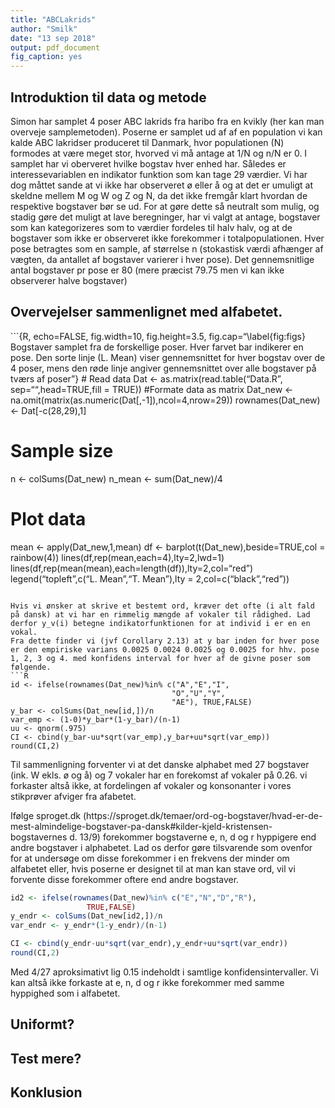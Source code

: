```yaml
---
title: "ABCLakrids"
author: "Smilk"
date: "13 sep 2018"
output: pdf_document
fig_caption: yes
---
```


## Introduktion til data og metode
Simon har samplet 4 poser ABC lakrids fra haribo fra en kvikly (her kan man overveje samplemetoden).
Poserne er samplet ud af af en population vi kan kalde ABC lakridser produceret til Danmark, hvor populationen (N) formodes at være meget stor, hvorved vi må antage at 1/N og n/N er 0. 
I samplet har vi oberveret hvilke bogstav hver enhed har. Således er interessevariablen en indikator funktion som kan tage 29 værdier.
Vi har dog måttet sande at vi ikke har observeret ø eller å og at det er umuligt at skeldne mellem M og W og Z og N, da det ikke fremgår klart hvordan de respektive bogstaver bør se ud. 
For at gøre dette så neutralt som mulig, og stadig gøre det muligt at lave beregninger, har vi valgt at antage, bogstaver som kan kategorizeres som to værdier fordeles til halv halv, og at de bogstaver som ikke er observeret ikke forekommer i totalpopulationen. 
Hver pose betragtes som en sample, af størrelse n (stokastisk værdi afhænger af vægten, da antallet af bogstaver varierer i hver pose). Det gennemsnitlige antal bogstaver pr pose er 80 (mere præcist 79.75 men vi kan ikke observerer halve bogstaver) 

## Overvejelser sammenlignet med alfabetet.
```{R, echo=FALSE, fig.width=10, fig.height=3.5, fig.cap="\\label{fig:figs} Bogstaver samplet fra de forskellige poser. Hver farvet bar indikerer en pose. Den sorte linje (L. Mean) viser gennemsnittet for hver bogstav over de 4 poser, mens den røde linje angiver gennemsnittet over alle bogstaver på tværs af poser"}
# Read data
Dat <- as.matrix(read.table("Data.R", sep="",head=TRUE,fill = TRUE))
#Formate data as matrix
Dat_new <- na.omit(matrix(as.numeric(Dat[,-1]),ncol=4,nrow=29))
rownames(Dat_new) <- Dat[-c(28,29),1]

# Sample size
n <- colSums(Dat_new)
n_mean <- sum(Dat_new)/4

# Plot data
mean <- apply(Dat_new,1,mean)
df <- barplot(t(Dat_new),beside=TRUE,col = rainbow(4))
lines(df,rep(mean,each=4),lty=2,lwd=1)
lines(df,rep(mean(mean),each=length(df)),lty=2,col="red")
legend("topleft",c("L. Mean","T. Mean"),lty = 2,col=c("black","red"))
```

Hvis vi ønsker at skrive et bestemt ord, kræver det ofte (i alt fald på dansk) at vi har en rimmelig mængde af vokaler til rådighed. Lad derfor y_v(i) betegne indikatorfunktionen for at individ i er en en vokal.
Fra dette finder vi (jvf Corollary 2.13) at y bar inden for hver pose er den empiriske varians 0.0025 0.0024 0.0025 og 0.0025 for hhv. pose 1, 2, 3 og 4. med konfidens interval for hver af de givne poser som følgende.
```R
id <- ifelse(rownames(Dat_new)%in% c("A","E","I",
                                    "O","U","Y",
                                    "AE"), TRUE,FALSE)
y_bar <- colSums(Dat_new[id,])/n
var_emp <- (1-0)*y_bar*(1-y_bar)/(n-1)
uu <- qnorm(.975)
CI <- cbind(y_bar-uu*sqrt(var_emp),y_bar+uu*sqrt(var_emp))
round(CI,2)
```


Til sammenligning forventer vi at det danske alphabet med 27 bogstaver (ink. W ekls. ø og å) og 7 vokaler har en forekomst af vokaler på 0.26. vi forkaster altså ikke, at fordelingen af vokaler og konsonanter i vores stikprøver afviger fra afabetet.


Ifølge sproget.dk (https://sproget.dk/temaer/ord-og-bogstaver/hvad-er-de-mest-almindelige-bogstaver-pa-dansk#kilder-kjeld-kristensen-bogstavernes d. 13/9) forekommer bogstaverne e, n, d og r hyppigere end andre bogstaver i alphabetet. 
Lad os derfor gøre tilsvarende som ovenfor for at undersøge om disse forekommer i en frekvens der minder om alfabetet eller, hvis poserne er designet til at man kan stave ord, vil vi forvente disse forekommer oftere end andre bogstaver. 
```R
id2 <- ifelse(rownames(Dat_new)%in% c("E","N","D","R"), 
                 TRUE,FALSE)
y_endr <- colSums(Dat_new[id2,])/n
var_endr <- y_endr*(1-y_endr)/(n-1)

CI <- cbind(y_endr-uu*sqrt(var_endr),y_endr+uu*sqrt(var_endr))
round(CI,2)
```

Med 4/27 aproksimativt lig 0.15 indeholdt i samtlige konfidensintervaller. Vi kan altså ikke forkaste at e, n, d og r ikke forekommer med samme hyppighed som i alfabetet. 

## Uniformt?

## Test mere?

## Konklusion